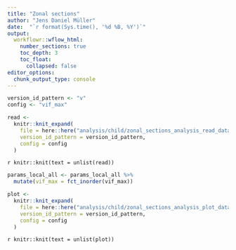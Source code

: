 ```yaml
---
title: "Zonal sections"
author: "Jens Daniel Müller"
date:  "`r format(Sys.time(), '%d %B, %Y')`"
output: 
  workflowr::wflow_html:
    number_sections: true
    toc_depth: 3
    toc_float:
      collapsed: false
editor_options:
  chunk_output_type: console
---
```


```r

version_id_pattern <- "v"
config <- "vif_max"

```



```r


read <-
  knitr::knit_expand(
    file = here::here("analysis/child/zonal_sections_analysis_read_data.Rmd"),
    version_id_pattern = version_id_pattern,
    config = config
  )


```

`r knitr::knit(text = unlist(read))`

```r

params_local_all <- params_local_all %>%
  mutate(vif_max = fct_inorder(vif_max))

```

```r


plot <-
  knitr::knit_expand(
    file = here::here("analysis/child/zonal_sections_analysis_plot_data.Rmd"),
    version_id_pattern = version_id_pattern,
    config = config
  )


```

`r knitr::knit(text = unlist(plot))`
